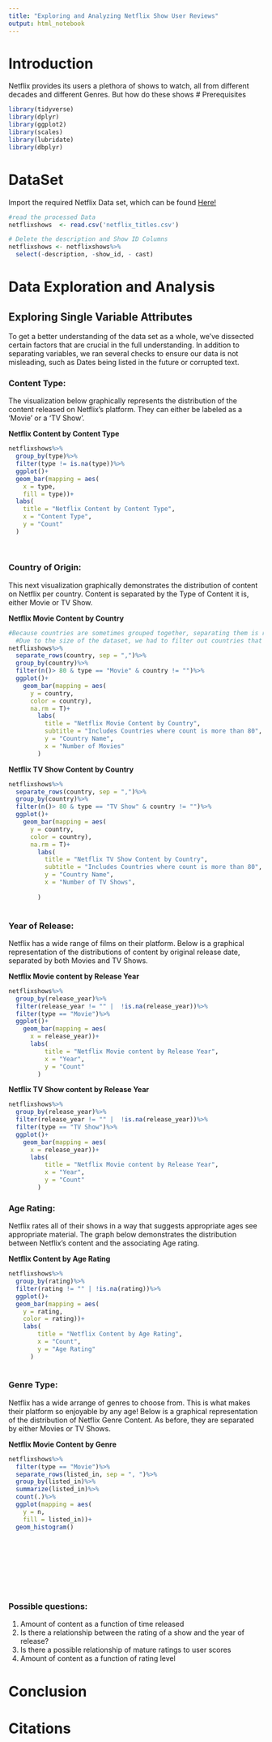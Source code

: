 ```yaml
---
title: "Exploring and Analyzing Netflix Show User Reviews"
output: html_notebook
---
```


# Introduction
Netflix provides its users a plethora of shows to watch, all from different decades and different Genres. But how do these shows 
# Prerequisites
```r
library(tidyverse)
library(dplyr)
library(ggplot2)
library(scales)
library(lubridate)
library(dbplyr)
```
# DataSet

Import the required Netflix Data set, which can be found [Here!](https://raw.githubusercontent.com/reisanar/datasets/master/netflixShows.csv)
```r
#read the processed Data
netflixshows  <- read.csv('netflix_titles.csv')

# Delete the description and Show ID Columns
netflixshows <- netflixshows%>%
  select(-description, -show_id, - cast)

```

# Data Exploration and Analysis
## Exploring Single Variable Attributes

To get a better understanding of the data set as a whole, we've dissected certain factors that are crucial in the full understanding. In addition to separating variables, we ran several checks to ensure our data is not misleading, such as Dates being listed in the future or corrupted text.


### Content Type:

The visualization below graphically represents the distribution of the content released on Netflix's platform. They can either be labeled as a 'Movie' or a 'TV Show'.

**Netflix Content by Content Type**
```r
netflixshows%>%
  group_by(type)%>%
  filter(type != is.na(type))%>%
  ggplot()+
  geom_bar(mapping = aes(
    x = type,
    fill = type))+
  labs(
    title = "Netflix Content by Content Type",
    x = "Content Type",
    y = "Count"
  )
  
  

```

### Country of Origin:
 This next visualization graphically demonstrates the distribution of content on Netflix per country. Content is separated by the Type of Content it is, either Movie or TV Show.
 
 
 **Netflix Movie Content by Country**
```r
#Because countries are sometimes grouped together, separating them is required.
  #Due to the size of the dataset, we had to filter out countries that had under 80 Movie entries.
netflixshows%>%
  separate_rows(country, sep = ",")%>%
  group_by(country)%>%
  filter(n()> 80 & type == "Movie" & country != "")%>%
  ggplot()+
    geom_bar(mapping = aes(
      y = country,
      color = country),
      na.rm = T)+
        labs(
          title = "Netflix Movie Content by Country",
          subtitle = "Includes Countries where count is more than 80",
          y = "Country Name",
          x = "Number of Movies"
        )
```
 **Netflix TV Show Content by Country**

```r
netflixshows%>%
  separate_rows(country, sep = ",")%>%
  group_by(country)%>%
  filter(n()> 80 & type == "TV Show" & country != "")%>%
  ggplot()+
    geom_bar(mapping = aes(
      y = country,
      color = country),
      na.rm = T)+
        labs(
          title = "Netflix TV Show Content by Country",
          subtitle = "Includes Countries where count is more than 80",
          y = "Country Name",
          x = "Number of TV Shows",
          
        )
    
```
### Year of Release:
Netflix has a wide range of films on their platform. Below is a graphical representation of the distributions of content by original release date, separated by both Movies and TV Shows.

**Netflix Movie content by Release Year**

```r
netflixshows%>%
  group_by(release_year)%>%
  filter(release_year != "" |  !is.na(release_year))%>%
  filter(type == "Movie")%>%
  ggplot()+
    geom_bar(mapping = aes(
      x = release_year))+
      labs(
          title = "Netflix Movie content by Release Year",
          x = "Year",
          y = "Count"
        )
```

**Netflix TV Show content by Release Year**
```r
netflixshows%>%
  group_by(release_year)%>%
  filter(release_year != "" |  !is.na(release_year))%>%
  filter(type == "TV Show")%>%
  ggplot()+
    geom_bar(mapping = aes(
      x = release_year))+
      labs(
          title = "Netflix Movie content by Release Year",
          x = "Year",
          y = "Count"
        )
```


### Age Rating:
Netflix rates all of their shows in a way that suggests appropriate ages see appropriate material. The graph below demonstrates the distribution between  Netflix's content and the associating Age rating.

**Netflix Content by Age Rating**

```r
netflixshows%>%
  group_by(rating)%>%
  filter(rating != "" | !is.na(rating))%>%
  ggplot()+
  geom_bar(mapping = aes(
    y = rating,
    color = rating))+
    labs(
        title = "Netflix Content by Age Rating",
        x = "Count",
        y = "Age Rating"
      )
  
```

### Genre Type:
Netflix has a wide arrange of genres to choose from. This is what makes their platform so enjoyable by any age! Below is a graphical representation of the distribution of Netflix Genre Content. As before, they are separated by either Movies or TV Shows.

**Netflix Movie Content by Genre**

```r
netflixshows%>%
  filter(type == "Movie")%>%
  separate_rows(listed_in, sep = ", ")%>%
  group_by(listed_in)%>%
  summarize(listed_in)%>%
  count(.)%>%
  ggplot(mapping = aes(
    y = n,
    fill = listed_in))+
  geom_histogram()
 


 

  

 
```


### Possible questions:
1. Amount of content as a function of time released
2. Is there a relationship between the rating of a show and the year of release?
3. Is there a possible relationship of mature ratings to user scores
4. Amount of content as a function of rating level


# Conclusion

# Citations




